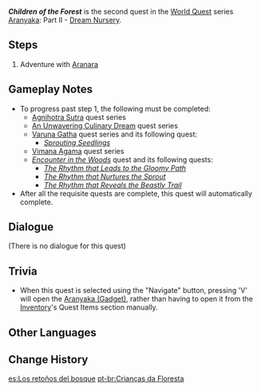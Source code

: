 {{Quest Infobox
|image         = World Quest Children of the Forest.png
|type          = World
|chapter       = Aranyaka
|actType       = Part
|actNum        = II
|part          = 2
|act           = Dream Nursery
|summary       = 
|requirement   = 
|characters    = Traveler
|startLocation = 
|region        = Sumeru
|area          = 
|prev          = The World of Aranara
|next          = For A Better Reunion
|concurrent    = Encounter in the Woods
|child         = The Rhythm that Leads to the Gloomy Path
|child2        = The Rhythm that Nurtures the Sprout
|child3        = The Rhythm that Reveals the Beastly Trail
|child4        = Sprouting Seedlings
|exp           = 100
|mora          = 10,000
|primogems     = 20
|other         = 
}}
'''''Children of the Forest''''' is the second quest in the [[World Quest]] series [[Aranyaka]]: Part II - [[Dream Nursery]].

==Steps==
# Adventure with [[Aranara]]

==Gameplay Notes==
* To progress past step 1, the following must be completed:
** [[Agnihotra Sutra]] quest series
** [[An Unwavering Culinary Dream]] quest series
** [[Varuna Gatha]] quest series and its following quest:
*** ''[[Sprouting Seedlings]]''
** [[Vimana Agama]] quest series
** ''[[Encounter in the Woods]]'' quest and its following quests:
*** ''[[The Rhythm that Leads to the Gloomy Path]]''
*** ''[[The Rhythm that Nurtures the Sprout]]''
*** ''[[The Rhythm that Reveals the Beastly Trail]]''
* After all the requisite quests are complete, this quest will automatically complete.

==Dialogue==
{{Quest Description|To acquire [[Bija]] and help [[Rana]], you have to find and help Aranara, and prepare for [[Festival Utsava]]. As for the Aranyaka from Arama, it could be used to document the stories about Aranara, and clues for the adventure.}}
{{Dialogue start}}
;(There is no dialogue for this quest)
{{Dialogue end}}

==Trivia==
* When this quest is selected using the "Navigate" button, pressing 'V' will open the [[Aranyaka (Gadget)]], rather than having to open it from the [[Inventory]]'s Quest Items section manually.

==Other Languages==
{{Other Languages
|en      = Children of the Forest
|zhs     = 森林的孩子们
|zhs_rm  = Sēnlín de Háizimen
|zht     = 森林的孩子們
|zht_rm  = Sēnlín de Háizimen
|zh_tl   = Children of the Forest
|ja      = 森の子供たち
|ja_rm   = Mori no Kodomo-tachi
|ja_tl   = Children of the Forest
|ko      = 숲의 아이들
|ko_rm   = Sup-ui Aideul
|ko_tl   = Children of the Forest
|es      = Los retoños del bosque
|es_tl   = The Children of the Forest
|fr      = Les enfants de la forêt
|fr_tl   = The Children of the Forest
|ru      = Дети леса
|ru_tl   = Children of the Forest
|th      = เหล่าลูกหลานของป่า
|th_rm   = 
|th_tl   = 
|vi      = Những Đứa Trẻ Của Rừng Sâu
|vi_tl   = Children of the Deep Forest
|de      = Kinder des Waldes
|de_tl   = Children of the Forest
|id      = Anak-Anak Hutan
|id_tl   = Children of the Forest
|pt      = Crianças da Floresta
|pt_tl   = 
|tr      = Ormanın Çocukları
|tr_tl   = 
|it      = Figli della foresta
|it_tl   = 
}}

==Change History==
{{Change History|3.0}}

[[es:Los retoños del bosque]]
[[pt-br:Crianças da Floresta]]